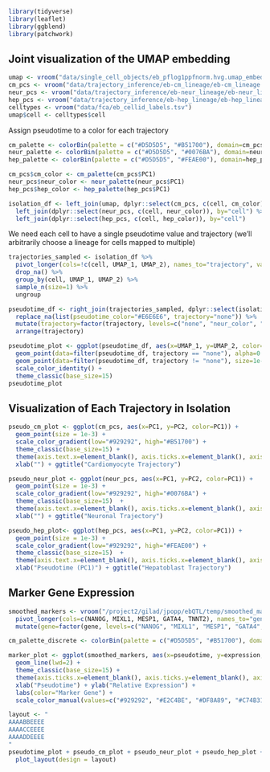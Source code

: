 ```r
library(tidyverse)
library(leaflet)
library(ggblend)
library(patchwork)
```

## Joint visualization of the UMAP embedding
```r
umap <- vroom("data/single_cell_objects/eb_pflog1ppfnorm.hvg.umap_embedding.txt", col_names=c("UMAP_1", "UMAP_2"))
cm_pcs <- vroom("data/trajectory_inference/eb-cm_lineage/eb-cm_lineage.15binstrimmed_pseudotime.2pcs.tsv")
neur_pcs <- vroom("data/trajectory_inference/eb-neur_lineage/eb-neur_lineage.15binstrimmed_pseudotime.2pcs.tsv")
hep_pcs <- vroom("data/trajectory_inference/eb-hep_lineage/eb-hep_lineage.15binstrimmed_pseudotime.2pcs.tsv")
celltypes <- vroom("data/fca/eb_cellid_labels.tsv")
umap$cell <- celltypes$cell
```

Assign pseudotime to a color for each trajectory
```r
cm_palette <- colorBin(palette = c("#D5D5D5", "#B51700"), domain=cm_pcs$PC1)
neur_palette <- colorBin(palette = c("#D5D5D5", "#0076BA"), domain=neur_pcs$PC1)
hep_palette <- colorBin(palette = c("#D5D5D5", "#FEAE00"), domain=hep_pcs$PC1)

cm_pcs$cm_color <- cm_palette(cm_pcs$PC1)
neur_pcs$neur_color <- neur_palette(neur_pcs$PC1)
hep_pcs$hep_color <- hep_palette(hep_pcs$PC1)
```

```r
isolation_df <- left_join(umap, dplyr::select(cm_pcs, c(cell, cm_color)), by="cell") %>%
  left_join(dplyr::select(neur_pcs, c(cell, neur_color)), by="cell") %>%
  left_join(dplyr::select(hep_pcs, c(cell, hep_color)), by="cell")
```

We need each cell to have a single pseudotime value and trajectory (we'll arbitrarily choose a lineage for cells mapped to multiple)
```r
trajectories_sampled <- isolation_df %>%
  pivot_longer(cols=!c(cell, UMAP_1, UMAP_2), names_to="trajectory", values_to="pseudotime_color") %>%
  drop_na() %>%
  group_by(cell, UMAP_1, UMAP_2) %>%
  sample_n(size=1) %>%
  ungroup

pseudotime_df <- right_join(trajectories_sampled, dplyr::select(isolation_df, c(cell, UMAP_1, UMAP_2)), by=c("cell", "UMAP_1", "UMAP_2")) %>%
  replace_na(list(pseudotime_color="#E6E6E6", trajectory="none")) %>%
  mutate(trajectory=factor(trajectory, levels=c("none", "neur_color", "cm_color", "hep_color"))) %>%
  arrange(trajectory)
```


```r
pseudotime_plot <- ggplot(pseudotime_df, aes(x=UMAP_1, y=UMAP_2, color=pseudotime_color)) +
  geom_point(data=filter(pseudotime_df, trajectory == "none"), alpha=0.2) +
  geom_point(data=filter(pseudotime_df, trajectory != "none"), size=1e-7, alpha=0.5) * (blend("lighten") + blend("multiply", alpha = 0.5)) +
  scale_color_identity() +
  theme_classic(base_size=15) 
pseudotime_plot
```

## Visualization of Each Trajectory in Isolation
```r
pseudo_cm_plot <- ggplot(cm_pcs, aes(x=PC1, y=PC2, color=PC1)) +
  geom_point(size = 1e-3) +
  scale_color_gradient(low="#929292", high="#B51700") +
  theme_classic(base_size=15) +
  theme(axis.text.x=element_blank(), axis.ticks.x=element_blank(), axis.text.y=element_blank(), axis.ticks.y=element_blank()) +
  xlab("") + ggtitle("Cardiomyocyte Trajectory")

pseudo_neur_plot <- ggplot(neur_pcs, aes(x=PC1, y=PC2, color=PC1)) +
  geom_point(size = 1e-3) +
  scale_color_gradient(low="#929292", high="#0076BA") +
  theme_classic(base_size=15)  +
  theme(axis.text.x=element_blank(), axis.ticks.x=element_blank(), axis.text.y=element_blank(), axis.ticks.y=element_blank()) +
  xlab("") + ggtitle("Neuronal Trajectory")

pseudo_hep_plot<- ggplot(hep_pcs, aes(x=PC1, y=PC2, color=PC1)) +
  geom_point(size = 1e-3) +
  scale_color_gradient(low="#929292", high="#FEAE00") +
  theme_classic(base_size=15)  +
  theme(axis.text.x=element_blank(), axis.ticks.x=element_blank(), axis.text.y=element_blank(), axis.ticks.y=element_blank()) +
  xlab("Pseudotime (PC1)") + ggtitle("Hepatoblast Trajectory")
```

## Marker Gene Expression
```r
smoothed_markers <- vroom("/project2/gilad/jpopp/ebQTL/temp/smoothed_marker_gene_exp_cm.tsv") %>%
  pivot_longer(cols=c(NANOG, MIXL1, MESP1, GATA4, TNNT2), names_to="gene", values_to="expression") %>%
  mutate(gene=factor(gene, levels=c("NANOG", "MIXL1", "MESP1", "GATA4", "TNNT2")))

cm_palette_discrete <- colorBin(palette = c("#D5D5D5", "#B51700"), domain=seq(5))(seq(5))

marker_plot <- ggplot(smoothed_markers, aes(x=pseudotime, y=expression, color=gene)) +
  geom_line(lwd=2) +
  theme_classic(base_size=15) +
  theme(axis.ticks.x=element_blank(), axis.ticks.y=element_blank(), axis.text.x=element_blank(), axis.text.y=element_blank()) +
  xlab("Pseudotime") + ylab("Relative Expression") +
  labs(color="Marker Gene") +
  scale_color_manual(values=c("#929292", "#E2C4BE", "#DF8A89", "#C74B31", "#B51700"))
```


```r
layout <- "
AAAABBEEEE
AAAACCEEEE
AAAADDEEEE
"
pseudotime_plot + pseudo_cm_plot + pseudo_neur_plot + pseudo_hep_plot + marker_plot +
  plot_layout(design = layout)
```


